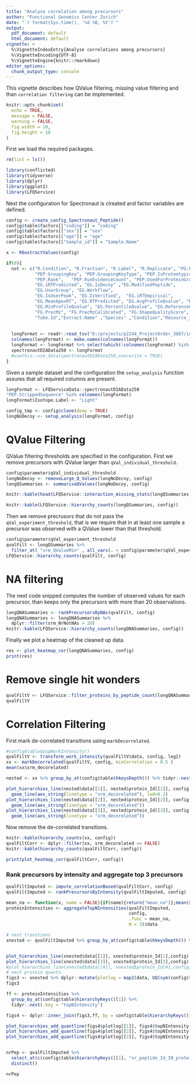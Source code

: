 ```yaml
---
title: "Analyse correlation among precursors"
author: "Functional Genomics Center Zurich"
date: "`r format(Sys.time(), '%d %B, %Y')`"
output:
  pdf_document: default
  html_document: default
vignette: >
  %\VignetteIndexEntry{Analyse correlations among precursors}
  %\VignetteEncoding{UTF-8}
  %\VignetteEngine{knitr::rmarkdown}
editor_options: 
  chunk_output_type: console
---
```



This vignette describes how QValue filtering, missing value filtering and than `correlation filtering` can be implemented.




```r
knitr::opts_chunk$set(
  echo = TRUE,
  message = FALSE,
  warning = FALSE,
  fig.width = 10,
  fig.height = 10
)

```


First we load the required packages.

```r
rm(list = ls())

library(conflicted)
library(tidyverse)
library(dplyr)
library(ggplot2)
library(LFQService)
```


Next the configuration for Spectronaut is clreated and factor variables are defined.

```r
config <- create_config_Spectronaut_Peptide()
config$table$factors[["coding"]] = "coding"
config$table$factors[["sex"]] = "sex"
config$table$factors[["age"]] = "age"
config$table$factors[["Sample_id"]] = "Sample.Name"

x <- R6extractValues(config)

```


```r
if(0){
  not <- c("R.Condition", "R.Fraction", "R.Label", "R.Replicate", "PG.ProteinGroups" ,"PG.Cscore","PG.Qvalue","PG.RunEvidenceCount",
           "PEP.GroupingKey", "PEP.GroupingKeyType", "PEP.IsProteotypic", "PEP.NrOfMissedCleavages",
           "PEP.Rank",   "PEP.RunEvidenceCount", "PEP.UsedForProteinGroupQuantity",
           "EG.iRTPredicted", "EG.IsDecoy" ,"EG.ModifiedPeptide",
           "EG.UserGroup", "EG.Workflow",
           "EG.IsUserPeak", "EG.IsVerified",  "EG.iRTEmpirical",
           "EG.MeanApexRT", "EG.RTPredicted", "EG.AvgProfileQvalue", "EG.MaxProfileQvalue",
           "EG.MinProfileQvalue", "EG.PercentileQvalue", "EG.ReferenceQuantity..Settings.", "EG.TargetQuantity..Settings.",
           "FG.PrecMz", "FG.PrecMzCalibrated", "FG.ShapeQualityScore",
           "Tube.Id","Extract.Name" ,"Species" ,"Condition","Resource_id", "EG.good")
  
  
  longFormat <- readr::read_tsv("D:/projects/p2244_ProjectOrder_3687/inputData/preprocessing/withAnnotation_3687_DB_WithIsoforms.txt")
  colnames(longFormat) <- make.names(colnames(longFormat))
  longFormat <- longFormat %>% select(which(!colnames(longFormat) %in% not))
  spectronautDIAData250 <- longFormat
  #usethis::use_data(spectronautDIAData250,overwrite = TRUE)
}

```

Given a sample dataset and the configuration the `setup_analysis` function assures that all required columns are present.

```r
longFormat <- LFQServiceData::spectronautDIAData250
"PEP.StrippedSequence" %in% colnames(longFormat)
longFormat$Isotope.Label <- "Light"

config_tmp <- config$clone(deep = TRUE)
longNoDecoy <- setup_analysis(longFormat, config)

```


# QValue Filtering

QValue filtering thresholds are specified in the configuration.
First we remove precursors with QValue larger than `qVal_individual_threshold`.

```r
config$parameter$qVal_individual_threshold
longNoDecoy <- removeLarge_Q_Values(longNoDecoy, config)
longQSummaries <- summariseQValues(longNoDecoy, config)

knitr::kable(head(LFQService::interaction_missing_stats(longQSummaries, config)$data))

```


```r
knitr::kable(LFQService::hierarchy_counts(longQSummaries, config))
```

Then we remove precrusors that do not pass the  `qVal_experiment_threshold`, that is we require that in at least one sample a precursor was observed with a QValue lower than that threshold.

```r
config$parameter$qVal_experiment_threshold 
qvalFilt <- longQSummaries %>% 
  filter_at( "srm_QValueMin" , all_vars(. < config$parameter$qVal_experiment_threshold )   )
LFQService::hierarchy_counts(qvalFilt, config)
```

# NA filtering

The next code snipped computes the number of observed values for each precursor, than keeps only the precursors with more than $20$ observations.

```r
longQNASummaries <- rankPrecursorsByNAs(qvalFilt, config)
longQNASummaries <- longQNASummaries %>%
  dplyr::filter(srm_NrNotNAs > 20)
knitr::kable(LFQService::hierarchy_counts(longQNASummaries, config))

```


Finally we plot a heatmap of the cleaned up data.

```r
res <- plot_heatmap_cor(longQNASummaries, config)
print(res)
```


# Remove single hit wonders


```r

qvalFiltV <- LFQService::filter_proteins_by_peptide_count(longQNASummaries,config)
qvalFiltV
```


# Correlation Filtering

First mark de-correlated transitions using `markDecorrelated`.


```r
#config$table$popWorkIntensity()
qvalFiltV <- transform_work_intensity(qvalFiltV$data, config, log2)
xx <- markDecorrelated(qvalFiltV, config, minCorrelation = 0.5 )
mean(xx$srm_decorelated)

```

```r
nested <- xx %>% group_by_at(config$table$hkeysDepth()) %>% tidyr::nest()

plot_hierarchies_line(nested$data[[1]], nested$protein_Id[[1]], config) + 
  geom_line(aes_string(linetype = "srm_decorelated"), lwd=0.2) 
plot_hierarchies_line(nested$data[[2]], nested$protein_Id[[2]], config) + 
  geom_line(aes_string(linetype = "srm_decorelated"))
plot_hierarchies_line(nested$data[[3]], nested$protein_Id[[3]], config) + 
  geom_line(aes_string(linetype = "srm_decorelated"))
```

Now remove the de-correlated transitions.

```r
knitr::kable(hierarchy_counts(xx, config))
qvalFiltCorr <- dplyr::filter(xx, srm_decorelated == FALSE)
knitr::kable(hierarchy_counts(qvalFiltCorr, config))
```

```r
print(plot_heatmap_cor(qvalFiltCorr, config))
```

### Rank precursors by intensity and aggregate top 3 precursors 

```r
qvalFiltImputed <- impute_correlationBased(qvalFiltCorr, config)
qvalFiltImputed <- rankPrecursorsByIntensity(qvalFiltImputed, config)

```



```r

mean_na <- function(x, name = FALSE){if(name){return("mean_na")};mean(x,na.rm = TRUE)}
proteinIntensities <- aggregateTopNIntensities(qvalFiltImputed,
                                               config,
                                               .func = mean_na,
                                               N = 3)$data

```


```r
# nest transtions
xnested <- qvalFiltImputed %>% group_by_at(config$table$hkeysDepth()) %>% tidyr::nest()


plot_hierarchies_line(xnested$data[[1]], xnested$protein_Id[1],config)
plot_hierarchies_line(xnested$data[[3]], xnested$protein_Id[3],config)
#plot_hierarchies_line(xnested$data[[4]], xnested$protein_Id[4],config)
# nest protein quants.
figs3 <- xnested %>% dplyr::mutate(plotlog = map2(data, UQ(sym(config$table$hierarchyKeys()[1])),plot_hierarchies_line, config))
figs3

ff <- proteinIntensities %>% 
  group_by_at(config$table$hierarchyKeys()[1]) %>% 
  tidyr::nest(.key = "topNIntensity")

figs4 <- dplyr::inner_join(figs3,ff, by = config$table$hierarchyKeys()[1])

plot_hierarchies_add_quantline(figs4$plotlog[[1]], figs4$topNIntensity[[1]], "srm_mean_na_3", config)
plot_hierarchies_add_quantline(figs4$plotlog[[2]], figs4$topNIntensity[[2]], "srm_mean_na_3", config)
plot_hierarchies_add_quantline(figs4$plotlog[[3]], figs4$topNIntensity[[3]], "srm_mean_na_3", config)


nrPep <- qvalFiltImputed %>% 
  select_at(c(config$table$hierarchyKeys()[1], "nr_peptide_Id_IN_protein_Id")) %>% 
  distinct()

nrPep

```


